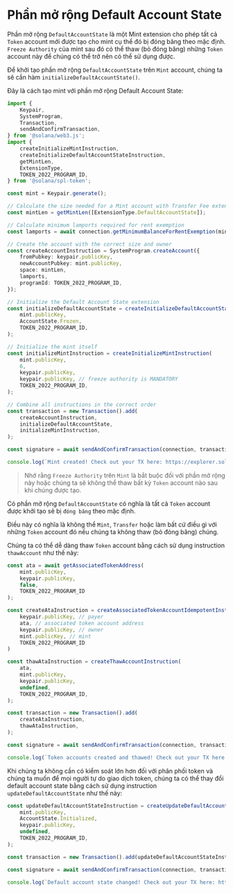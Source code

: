 
# Phần mở rộng Default Account State

Phần mở rộng `DefaultAccountState` là một Mint extension cho phép tất cả `Token` account mới được tạo cho mint cụ thể đó bị đóng băng theo mặc định. `Freeze Authority` của mint sau đó có thể thaw (bỏ đóng băng) những `Token` account này để chúng có thể trở nên có thể sử dụng được.

<ArticleSection name="Khởi tạo Mint Account" id="initializing-the-mint-account" level="h2" />

Để khởi tạo phần mở rộng `DefaultAccountState` trên `Mint` account, chúng ta sẽ cần hàm `initializeDefaultAccountState()`.

Đây là cách tạo mint với phần mở rộng Default Account State:

```ts
import {
    Keypair,
    SystemProgram,
    Transaction,
    sendAndConfirmTransaction,
} from '@solana/web3.js';
import {
    createInitializeMintInstruction,
    createInitializeDefaultAccountStateInstruction,
    getMintLen,
    ExtensionType,
    TOKEN_2022_PROGRAM_ID,
} from '@solana/spl-token';

const mint = Keypair.generate();

// Calculate the size needed for a Mint account with Transfer Fee extension
const mintLen = getMintLen([ExtensionType.DefaultAccountState]);

// Calculate minimum lamports required for rent exemption
const lamports = await connection.getMinimumBalanceForRentExemption(mintLen);

// Create the account with the correct size and owner
const createAccountInstruction = SystemProgram.createAccount({
    fromPubkey: keypair.publicKey,
    newAccountPubkey: mint.publicKey,
    space: mintLen,
    lamports,
    programId: TOKEN_2022_PROGRAM_ID,
});

// Initialize the Default Account State extension
const initializeDefaultAccountState = createInitializeDefaultAccountStateInstruction(
    mint.publicKey,
    AccountState.Frozen,
    TOKEN_2022_PROGRAM_ID,
);

// Initialize the mint itself
const initializeMintInstruction = createInitializeMintInstruction(
    mint.publicKey,
    6,
    keypair.publicKey,
    keypair.publicKey, // freeze authority is MANDATORY
    TOKEN_2022_PROGRAM_ID,
);

// Combine all instructions in the correct order
const transaction = new Transaction().add(
    createAccountInstruction,
    initializeDefaultAccountState,
    initializeMintInstruction,
);

const signature = await sendAndConfirmTransaction(connection, transaction, [keypair, mint]);

console.log(`Mint created! Check out your TX here: https://explorer.solana.com/tx/${signature}?cluster=devnet`);
```

> Nhớ rằng `Freeze Authority` trên `Mint` là bắt buộc đối với phần mở rộng này hoặc chúng ta sẽ không thể thaw bất kỳ `Token` account nào sau khi chúng được tạo.

<ArticleSection name="Thaw Token Account" id="thawing-the-token-account" level="h2" />

Có phần mở rộng `DefaultAccountState` có nghĩa là tất cả `Token` account được khởi tạo sẽ bị `đóng băng` theo mặc định.

Điều này có nghĩa là không thể `Mint`, `Transfer` hoặc làm bất cứ điều gì với những `Token` account đó nếu chúng ta không thaw (bỏ đóng băng) chúng.

Chúng ta có thể dễ dàng thaw `Token` account bằng cách sử dụng instruction `thawAccount` như thế này:

```ts
const ata = await getAssociatedTokenAddress(
    mint.publicKey,
    keypair.publicKey,
    false,
    TOKEN_2022_PROGRAM_ID
);

const createAtaInstruction = createAssociatedTokenAccountIdempotentInstruction(
    keypair.publicKey, // payer
    ata, // associated token account address
    keypair.publicKey, // owner
    mint.publicKey, // mint
    TOKEN_2022_PROGRAM_ID
)

const thawAtaInstruction = createThawAccountInstruction(
    ata,
    mint.publicKey,
    keypair.publicKey,
    undefined,
    TOKEN_2022_PROGRAM_ID,
);

const transaction = new Transaction().add(
    createAtaInstruction,
    thawAtaInstruction,
);

const signature = await sendAndConfirmTransaction(connection, transaction, [keypair], {skipPreflight: true});

console.log(`Token accounts created and thawed! Check out your TX here: https://explorer.solana.com/tx/${signature}?cluster=devnet`);
```

<ArticleSection name="Thay đổi Default Account State" id="changing-the-default-account-state" level="h2" />

Khi chúng ta không cần có kiểm soát lớn hơn đối với phân phối token và chúng ta muốn để mọi người tự do giao dịch token, chúng ta có thể thay đổi default account state bằng cách sử dụng instruction `updateDefaultAccountState` như thế này:

```ts
const updateDefaultAccountStateInstruction = createUpdateDefaultAccountStateInstruction(
    mint.publicKey,
    AccountState.Initialized,
    keypair.publicKey,
    undefined,
    TOKEN_2022_PROGRAM_ID,
);

const transaction = new Transaction().add(updateDefaultAccountStateInstruction);

const signature = await sendAndConfirmTransaction(connection, transaction, [keypair]);

console.log(`Default account state changed! Check out your TX here: https://explorer.solana.com/tx/${signature}?cluster=devnet`);
```